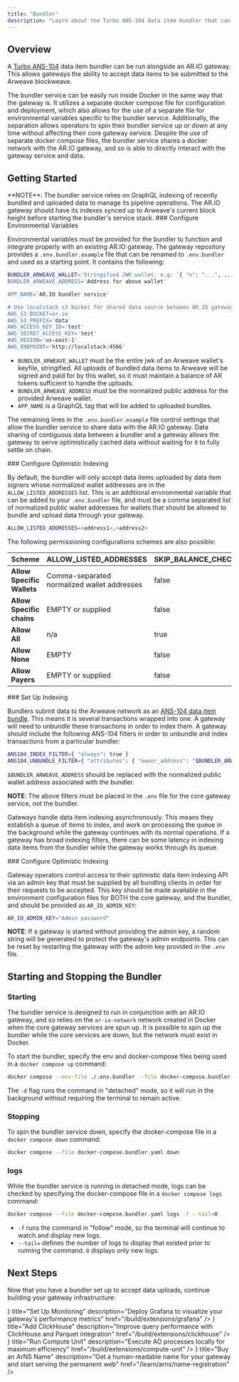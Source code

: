 ```yaml
---
title: "Bundler"
description: "Learn about the Turbo ANS-104 data item bundler that can be run alongside an AR.IO Gateway to accept and submit data items to Arweave"
---
```


## Overview

A [Turbo ANS-104](https://github.com/ardriveapp/turbo-upload-service/) data item bundler can be run alongside an AR.IO gateway. This allows gateways the ability to accept data items to be submitted to the Arweave blockweave.

The bundler service can be easily run inside Docker in the same way that the gateway is. It utilizes a separate docker compose file for configuration and deployment, which also allows for the use of a separate file for environmental variables specific to the bundler service. Additionally, the separation allows operators to spin their bundler service up or down at any time without affecting their core gateway service. Despite the use of separate docker compose files, the bundler service shares a docker network with the AR.IO gateway, and so is able to directly interact with the gateway service and data.

## Getting Started

<Callout type="warning">
  **NOTE**: The bundler service relies on GraphQL indexing of recently bundled
  and uploaded data to manage its pipeline operations. The AR.IO gateway should
  have its indexes synced up to Arweave's current block height before starting
  the bundler's service stack.
</Callout>

<Steps>
<Step>
### Configure Environmental Variables

Environmental variables must be provided for the bundler to function and integrate properly with an existing AR.IO gateway. The gateway repository provides a `.env.bundler.example` file that can be renamed to `.env.bundler` and used as a starting point. It contains the following:

```bash
BUNDLER_ARWEAVE_WALLET='Stringified JWK wallet. e.g: '{ "n": "...", ... }'
BUNDLER_ARWEAVE_ADDRESS='Address for above wallet'

APP_NAME='AR.IO bundler service'

# Use localstack s3 bucket for shared data source between AR.IO gateway and bundler
AWS_S3_BUCKET=ar.io
AWS_S3_PREFIX='data'
AWS_ACCESS_KEY_ID='test'
AWS_SECRET_ACCESS_KEY='test'
AWS_REGION='us-east-1'
AWS_ENDPOINT='http://localstack:4566'
```

- `BUNDLER_ARWEAVE_WALLET` must be the entire jwk of an Arweave wallet's keyfile, stringified. All uploads of bundled data items to Arweave will be signed and paid for by this wallet, so it must maintain a balance of AR tokens sufficient to handle the uploads.
- `BUNDLER_ARWEAVE_ADDRESS` must be the normalized public address for the provided Arweave wallet.
- `APP_NAME` is a GraphQL tag that will be added to uploaded bundles.

The remaining lines in the `.env.bundler.example` file control settings that allow the bundler service to share data with the AR.IO gateway. Data sharing of contiguous data between a bundler and a gateway allows the gateway to serve optimistically cached data without waiting for it to fully settle on chain.

</Step>

<Step>
### Configure Optimistic Indexing

</Step>

By default, the bundler will only accept data items uploaded by data item signers whose normalized wallet addresses are in the `ALLOW_LISTED_ADDRESSES` list. This is an additional environmental variable that can be added to your `.env.bundler` file, and must be a comma separated list of normalized public wallet addresses for wallets that should be allowed to bundle and upload data through your gateway.

```bash
ALLOW_LISTED_ADDRESSES=<address1>,<address2>
```

The following permissioning configurations schemes are also possible:

| Scheme                     | ALLOW_LISTED_ADDRESSES                      | SKIP_BALANCE_CHECKS | ALLOW_LISTED_SIGNATURE_TYPES | PAYMENT_SERVICE_BASE_URL |
| -------------------------- | ------------------------------------------- | ------------------- | ---------------------------- | ------------------------ |
| **Allow Specific Wallets** | Comma-separated normalized wallet addresses | false               | EMPTY or supplied            | EMPTY                    |
| **Allow Specific chains**  | EMPTY or supplied                           | false               | arbundles sigtype int        | EMPTY                    |
| **Allow All**              | n/a                                         | true                | n/a                          | n/a                      |
| **Allow None**             | EMPTY                                       | false               | EMPTY                        | EMPTY                    |
| **Allow Payers**           | EMPTY or supplied                           | false               | EMPTY or supplied            | Your payment service url |

<Step>
### Set Up Indexing

Bundlers submit data to the Arweave network as an [ANS-104 data item bundle](https://github.com/ArweaveTeam/arweave-standards/blob/master/ans/ANS-104.md). This means it is several transactions wrapped into one. A gateway will need to unbundle these transactions in order to index them. A gateway should include the following ANS-104 filters in order to unbundle and index transactions from a particular bundler:

```bash
ANS104_INDEX_FILTER={ "always": true }
ANS104_UNBUNDLE_FILTER={ "attributes": { "owner_address": "$BUNDLER_ARWEAVE_ADDRESS" } }
```

`$BUNDLER_ARWEAVE_ADDRESS` should be replaced with the normalized public wallet address associated with the bundler.

**NOTE**: The above filters must be placed in the `.env` file for the core gateway service, not the bundler.

Gateways handle data item indexing asynchronously. This means they establish a queue of items to index, and work on processing the queue in the background while the gateway continues with its normal operations. If a gateway has broad indexing filters, there can be some latency in indexing data items from the bundler while the gateway works through its queue.

</Step>

<Step>
### Configure Optimistic Indexing

Gateway operators control access to their optimistic data item indexing API via an admin key that must be supplied by all bundling clients in order for their requests to be accepted. This key should be made available in the environment configuration files for BOTH the core gateway, and the bundler, and should be provided as `AR_IO_ADMIN_KEY`:

```bash
AR_IO_ADMIN_KEY="Admin password"
```

**NOTE**: If a gateway is started without providing the admin key, a random string will be generated to protect the gateway's admin endpoints. This can be reset by restarting the gateway with the admin key provided in the `.env` file.

</Step>
</Steps>

## Starting and Stopping the Bundler

### Starting

The bundler service is designed to run in conjunction with an AR.IO gateway, and so relies on the `ar-io-network` network created in Docker when the core gateway services are spun up. It is possible to spin up the bundler while the core services are down, but the network must exist in Docker.

To start the bundler, specify the env and docker-compose files being used in a `docker compose up` command:

```bash
docker compose --env-file ./.env.bundler --file docker-compose.bundler.yaml up -d
```

The `-d` flag runs the command in "detached" mode, so it will run in the background without requiring the terminal to remain active.

### Stopping

To spin the bundler service down, specify the docker-compose file in a `docker compose down` command:

```bash
docker compose --file docker-compose.bundler.yaml down
```

### logs

While the bundler service is running in detached mode, logs can be checked by specifying the docker-compose file in a `docker compose logs` command:

```bash
docker compose --file docker-compose.bundler.yaml logs -f --tail=0
```

- `-f` runs the command in "follow" mode, so the terminal will continue to watch and display new logs.
- `--tail=` defines the number of logs to display that existed prior to running the command. `0` displays only new logs.

## Next Steps

Now that you have a bundler set up to accept data uploads, continue building your gateway infrastructure:

<Cards>
  <Card
    icon={<BarChart3 className="w-8 h-8" />}
    title="Set Up Monitoring"
    description="Deploy Grafana to visualize your gateway's performance metrics"
    href="/build/extensions/grafana"
  />
  <Card
    icon={<Database className="w-8 h-8" />}
    title="Add ClickHouse"
    description="Improve query performance with ClickHouse and Parquet integration"
    href="/build/extensions/clickhouse"
  />
  <Card
    icon={<Cpu className="w-8 h-8" />}
    title="Run Compute Unit"
    description="Execute AO processes locally for maximum efficiency"
    href="/build/extensions/compute-unit"
  />
  <Card
    icon={<Package className="w-8 h-8" />}
    title="Buy an ArNS Name"
    description="Get a human-readable name for your gateway and start serving the permanent web"
    href="/learn/arns/name-registration"
  />
</Cards>
